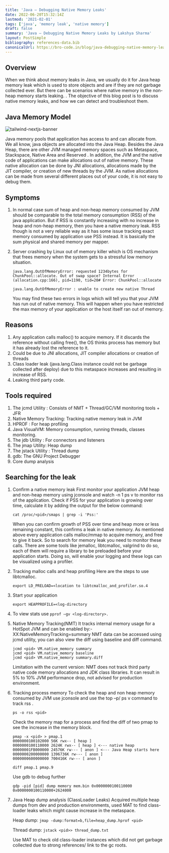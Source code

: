 ```yaml
---
title: 'Java – Debugging Native Memory Leaks'
date: 2022-06-20T15:32:14Z
lastmod: '2021-02-01'
tags: ['java', 'memory leak', 'native memory']
draft: false
summary: 'Java – Debugging Native Memory Leaks by Lakshya Sharma'
layout: PostSimple
bibliography: references-data.bib
canonicalUrl: https://bro-code.in/blog/java-debugging-native-memory-leak/
---
```


<TOCInline toc={props.toc} asDisclosure />

## Overview

When we think about memory leaks in Java, we usually do it for Java heap memory leak which is used to store objects and are if they are not garbage collected ever. But there can be scenarios where native memory in the non-heap memory starts leaking. . The objective of this blog post is to discuss native memory leaks, and how we can detect and troubleshoot them.

## Java Memory Model

![tailwind-nextjs-banner](/static/images/java-memory-model.webp)

Java memory pools that application has access to and can allocate from. We all know, java objects are
allocated into the Java Heap. Besides the Java Heap, there are other JVM managed memory spaces such as
Metaspace, Stackspace, Native Area and Reserved . In addition, the JVM and the native code of applications
can make allocations out of native memory. These native allocation can be done by JNI allocations, allocations
made by the JIT compiler, or creation of new threads by the JVM. As native allocations can be made from
several different places out of your code, it is not easy to debug them.

## Symptoms

1. In normal case sum of heap and non-heap memory consumed by JVM should be comparable to the total memory consumption (RSS) of the java application. But if RSS is constantly increasing with no increase in heap and non-heap memory, then you have a native memory leak. RSS though is not a very reliable way as it has some issue tracking exact memory consumed by application use PSS instead. It is basically the sum physical and shared memory per mapper.
2. Server crashing by Linux out of memory killer which is OS mechanism that frees memory when the system gets to a stressful low memory situation.

   `java.lang.OutOfMemoryError: requested 1234bytes for ChunkPool::allocate. Out of swap space? Internal Error (allocation.cpp:166), pid=1190, tid=20# Error: ChunkPool::allocate`

   `java.lang.OutOfMemoryError : unable to create new native Thread`

   You may find these two errors in logs which will tell you that your JVM has run out of native memory. This will happen when you have restricted the max memory of your application or the host itself ran out of memory.

## Reasons

1. Any application calls malloc() to acquire memory. If it discards the reference without calling free(), the OS thinks process has memory but it has already lost the reference to it.
2. Could be due to JNI allocations, JIT compiler allocations or creation of threads
3. Class loader leak (java.lang.Class instance could not be garbage collected after deploy) due to this metaspace increases and resulting in increase of RSS.
4. Leaking third party code.

## Tools required

1. The jcmd Utility : Consists of NMT + Thread/GC/VM monitoring tools + JFR
2. Native Memory Tracking: Tracking native memory leak in JVM
3. HPROF : For heap profiling
4. Java VisualVM: Memory consumption, running threads, classes monitoring.
5. The jdb Utility : For connectors and listeners
6. The jmap Utility: Heap dump
7. The jstack Utility : Thread dump
8. gdb: The GNU Project Debugger
9. Core dump analysis

## Searching for the leak

1. Confirm a native memory leak
   First monitor your application JVM heap and non-heap memory using jconsole and watch -n 1 ps v to monitor rss of the application. Check if PSS for your application is growing over time, calculate it by adding the output for the below command:

   ```
   cat /proc/<pid>/smaps | grep -i 'Pss:'
   ```

   When you can confirm growth of PSS over time and heap more or less remaining constant, this confirms a leak in native memory. As mentioned above every application calls malloc/mmap to acquire memory, and free to give it back. So to search for memory leak you need to monitor these calls. There are some tools like jemalloc, libtcmalloc, valgrind to do so, each of them will require a library to be preloaded before your application starts. Doing so, will enable your logging and these logs can be visualized using a profiler.

2. Tracking malloc calls and heap profiling
   Here are the steps to use libtcmalloc.
   ```
   export LD_PRELOAD=<location to libtcmalloc_and_profiler.so.4
   ```
3. Start your application

   ```
   export HEAPPROFILE=<log-directory
   ```

4. To view stats use `pprof –gv <log-directory>.`

5. Native Memory Tracking(NMT)
   It tracks internal memory usage for a HotSpot JVM and can be enabled by:-XX:NativeMemoryTracking=summary
   NMT data can be accessed using jcmd utility, you can also view the diff using baseline and diff command.

   ```
   jcmd <pid> VM.native_memory summary
   jcmd <pid> VM.native_memory baseline
   jcmd <pid> VM.native_memory summary.diff
   ```

   Limitation with the current version:
   NMT does not track third party native code memory allocations and JDK class libraries.
   It can result in 5% to 10% JVM performance drop, not advised for production environment.

6. Tracking process memory
   To check the heap and non heap memory consumed by JVM use jconsole and use the top –p/ ps v command to track rss .

   ```
   ps -o rss <pid>
   ```

   Check the memory map for a process and find the diff of two pmap to see the increase in the memory block.

   ```
   pmap -x <pid> > pmap.1
   0000000100102000 56K rwx-- [ heap ]
   0000000100110000 2624K rwx-- [ heap ] <--- native heap
   00000001FB000000 24576K rw--- [ anon ] <--- Java Heap starts here
   0000000200000000 1396736K rw--- [ anon ]
   0000000600000000 700416K rw--- [ anon ]

   diff pmap.1 pmap.9
   ```

   Use gdb to debug further

   ```
   gdp -pid [pid] dump memory mem.bin 0x0000000100110000 0x0000000100110000+2624000
   ```

7. Java Heap dump analysis (ClassLoader Leaks)
   Acquired multiple heap dumps from dev and production environments, used MAT to find class-loader leaks which might cause increase in the metaspace.

   Heap dump: `jmap -dump:format=b,file=heap_dump.hprof <pid>`

   Thread dump: `jstack <pid>> thread_dump.txt`

   Use MAT to check old class-loader instances which did not get garbage collected due to strong references/ link to the gc roots.
